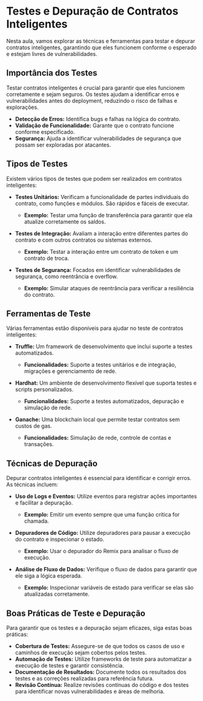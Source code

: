 # Testes e Depuração de Contratos Inteligentes

Nesta aula, vamos explorar as técnicas e ferramentas para testar e depurar contratos inteligentes, garantindo que eles funcionem conforme o esperado e estejam livres de vulnerabilidades.

## Importância dos Testes

Testar contratos inteligentes é crucial para garantir que eles funcionem corretamente e sejam seguros. Os testes ajudam a identificar erros e vulnerabilidades antes do deployment, reduzindo o risco de falhas e explorações.

- **Detecção de Erros:** Identifica bugs e falhas na lógica do contrato.
- **Validação de Funcionalidade:** Garante que o contrato funcione conforme especificado.
- **Segurança:** Ajuda a identificar vulnerabilidades de segurança que possam ser exploradas por atacantes.

## Tipos de Testes

Existem vários tipos de testes que podem ser realizados em contratos inteligentes:

- **Testes Unitários:** Verificam a funcionalidade de partes individuais do contrato, como funções e módulos. São rápidos e fáceis de executar.

  - **Exemplo:** Testar uma função de transferência para garantir que ela atualize corretamente os saldos.

- **Testes de Integração:** Avaliam a interação entre diferentes partes do contrato e com outros contratos ou sistemas externos.

  - **Exemplo:** Testar a interação entre um contrato de token e um contrato de troca.

- **Testes de Segurança:** Focados em identificar vulnerabilidades de segurança, como reentrância e overflow.
  - **Exemplo:** Simular ataques de reentrância para verificar a resiliência do contrato.

## Ferramentas de Teste

Várias ferramentas estão disponíveis para ajudar no teste de contratos inteligentes:

- **Truffle:** Um framework de desenvolvimento que inclui suporte a testes automatizados.

  - **Funcionalidades:** Suporte a testes unitários e de integração, migrações e gerenciamento de rede.

- **Hardhat:** Um ambiente de desenvolvimento flexível que suporta testes e scripts personalizados.

  - **Funcionalidades:** Suporte a testes automatizados, depuração e simulação de rede.

- **Ganache:** Uma blockchain local que permite testar contratos sem custos de gas.
  - **Funcionalidades:** Simulação de rede, controle de contas e transações.

## Técnicas de Depuração

Depurar contratos inteligentes é essencial para identificar e corrigir erros. As técnicas incluem:

- **Uso de Logs e Eventos:** Utilize eventos para registrar ações importantes e facilitar a depuração.

  - **Exemplo:** Emitir um evento sempre que uma função crítica for chamada.

- **Depuradores de Código:** Utilize depuradores para pausar a execução do contrato e inspecionar o estado.

  - **Exemplo:** Usar o depurador do Remix para analisar o fluxo de execução.

- **Análise de Fluxo de Dados:** Verifique o fluxo de dados para garantir que ele siga a lógica esperada.
  - **Exemplo:** Inspecionar variáveis de estado para verificar se elas são atualizadas corretamente.

## Boas Práticas de Teste e Depuração

Para garantir que os testes e a depuração sejam eficazes, siga estas boas práticas:

- **Cobertura de Testes:** Assegure-se de que todos os casos de uso e caminhos de execução sejam cobertos pelos testes.
- **Automação de Testes:** Utilize frameworks de teste para automatizar a execução de testes e garantir consistência.
- **Documentação de Resultados:** Documente todos os resultados dos testes e as correções realizadas para referência futura.
- **Revisão Contínua:** Realize revisões contínuas do código e dos testes para identificar novas vulnerabilidades e áreas de melhoria.
